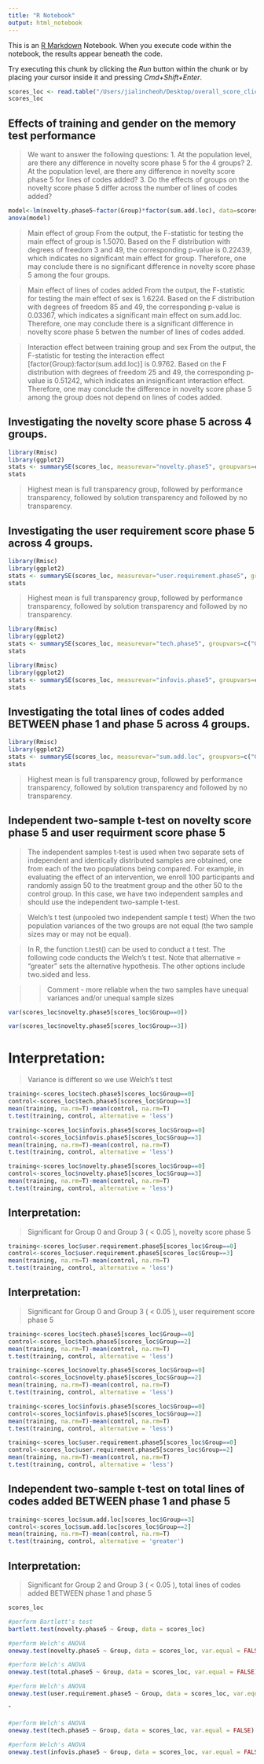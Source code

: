 ```yaml
---
title: "R Notebook"
output: html_notebook
---
```


This is an [R Markdown](http://rmarkdown.rstudio.com) Notebook. When you execute code within the notebook, the results appear beneath the code. 

Try executing this chunk by clicking the *Run* button within the chunk or by placing your cursor inside it and pressing *Cmd+Shift+Enter*. 

```r
scores_loc <- read.table("/Users/jialincheoh/Desktop/overall_score_click_result.csv", header=TRUE, sep = ",")
scores_loc
```
## Effects of training and gender on the memory test performance

> We want to answer the following questions:
1. At the population level, are there any difference in novelty score phase 5 for the 4
 groups?
2. At the population level, are there any difference in novelty score phase 5 for lines of codes added? 
3. Do the effects of groups on the novelty score phase 5 differ across the number of lines of codes added? 

```r
model<-lm(novelty.phase5~factor(Group)*factor(sum.add.loc), data=scores_loc)
anova(model)
```
> Main effect of group
From the output, the F-statistic for testing the main effect of group is 1.5070.
Based on the F distribution with degrees of freedom 3 and 49, the corresponding p-value is
0.22439, which indicates no significant main effect for group. Therefore, one may
conclude there is no significant difference in novelty score phase 5 among the four groups.

> Main effect of lines of codes added
From the output, the F-statistic for testing the main effect of sex is 1.6224. Based on the
F distribution with degrees of freedom 85 and 49, the corresponding p-value is 0.03367,
which indicates a significant main effect on sum.add.loc. Therefore, one may conclude there is a significant
difference in novelty score phase 5 betwen the number of lines of codes added. 

> Interaction effect between training group and sex
From the output, the F-statistic for testing the interaction effect [factor(Group):factor(sum.add.loc)]
is 0.9762. Based on the F distribution with degrees of freedom 25 and 49, the corresponding
p-value is 0.51242, which indicates an insignificant interaction effect. Therefore, one may
conclude the difference in novelty score phase 5 among the group does not
depend on lines of codes added. 

## Investigating the novelty score phase 5 across 4 groups. 

```r
library(Rmisc)
library(ggplot2)
stats <- summarySE(scores_loc, measurevar="novelty.phase5", groupvars=c("Group"))
stats
```

> Highest mean is full transparency group, followed by performance transparency, followed by solution transparency and followed by no transparency. 

## Investigating the user requirement score phase 5 across 4 groups. 


```r
library(Rmisc)
library(ggplot2)
stats <- summarySE(scores_loc, measurevar="user.requirement.phase5", groupvars=c("Group"))
stats
```

> Highest mean is full transparency group, followed by performance transparency, followed by solution transparency and followed by no transparency. 


```r
library(Rmisc)
library(ggplot2)
stats <- summarySE(scores_loc, measurevar="tech.phase5", groupvars=c("Group"))
stats
```
```r
library(Rmisc)
library(ggplot2)
stats <- summarySE(scores_loc, measurevar="infovis.phase5", groupvars=c("Group"))
stats
```


## Investigating the total lines of codes added BETWEEN phase 1 and phase 5 across 4 groups.


```r
library(Rmisc)
library(ggplot2)
stats <- summarySE(scores_loc, measurevar="sum.add.loc", groupvars=c("Group"))
stats
```

> Highest mean is full transparency group, followed by performance transparency, followed by solution transparency and followed by no transparency. 


## Independent two-sample t-test on novelty score phase 5 and user requirment score phase 5

> The independent samples t-test is used when two separate sets of independent and identically
distributed samples are obtained, one from each of the two populations being compared. For
example, in evaluating the effect of an intervention, we enroll 100 participants and randomly
assign 50 to the treatment group and the other 50 to the control group. In this case, we have
two independent samples and should use the independent two-sample t-test.

>  Welch’s t test (unpooled two independent sample t test)
When the two population variances of the two groups are not equal (the two sample sizes
may or may not be equal).

> In R, the function t.test() can be used to conduct a t test. The following code conducts the
Welch’s t test. Note that alternative = "greater" sets the alternative hypothesis. The
other options include two.sided and less.

>> Comment - more reliable when the two samples have unequal variances and/or unequal sample sizes


```r
var(scores_loc$novelty.phase5[scores_loc$Group==0])
```

```r
var(scores_loc$novelty.phase5[scores_loc$Group==3])
```

# Interpretation:

> Variance is different so we use  Welch’s t test

```r
training<-scores_loc$tech.phase5[scores_loc$Group==0]
control<-scores_loc$tech.phase5[scores_loc$Group==3]
mean(training, na.rm=T)-mean(control, na.rm=T)
t.test(training, control, alternative = 'less')
```

```r
training<-scores_loc$infovis.phase5[scores_loc$Group==0]
control<-scores_loc$infovis.phase5[scores_loc$Group==3]
mean(training, na.rm=T)-mean(control, na.rm=T)
t.test(training, control, alternative = 'less')
```


```r
training<-scores_loc$novelty.phase5[scores_loc$Group==0]
control<-scores_loc$novelty.phase5[scores_loc$Group==3]
mean(training, na.rm=T)-mean(control, na.rm=T)
t.test(training, control, alternative = 'less')
```
## Interpretation: 

> Significant for Group 0 and Group 3 ( < 0.05 ), novelty score phase 5


```r
training<-scores_loc$user.requirement.phase5[scores_loc$Group==0]
control<-scores_loc$user.requirement.phase5[scores_loc$Group==3]
mean(training, na.rm=T)-mean(control, na.rm=T)
t.test(training, control, alternative = 'less')
```
## Interpretation: 

> Significant for Group 0 and Group 3 ( < 0.05 ), user requirement score phase 5


```r
training<-scores_loc$tech.phase5[scores_loc$Group==0]
control<-scores_loc$tech.phase5[scores_loc$Group==2]
mean(training, na.rm=T)-mean(control, na.rm=T)
t.test(training, control, alternative = 'less')
```


```r
training<-scores_loc$novelty.phase5[scores_loc$Group==0]
control<-scores_loc$novelty.phase5[scores_loc$Group==2]
mean(training, na.rm=T)-mean(control, na.rm=T)
t.test(training, control, alternative = 'less')
```


```r
training<-scores_loc$infovis.phase5[scores_loc$Group==0]
control<-scores_loc$infovis.phase5[scores_loc$Group==2]
mean(training, na.rm=T)-mean(control, na.rm=T)
t.test(training, control, alternative = 'less')
```



```r
training<-scores_loc$user.requirement.phase5[scores_loc$Group==0]
control<-scores_loc$user.requirement.phase5[scores_loc$Group==2]
mean(training, na.rm=T)-mean(control, na.rm=T)
t.test(training, control, alternative = 'less')
```

## Independent two-sample t-test on total lines of codes added BETWEEN phase 1 and phase 5 

```r
training<-scores_loc$sum.add.loc[scores_loc$Group==3]
control<-scores_loc$sum.add.loc[scores_loc$Group==2]
mean(training, na.rm=T)-mean(control, na.rm=T)
t.test(training, control, alternative = 'greater')
```
## Interpretation: 

> Significant for Group 2 and Group 3 ( < 0.05 ), total lines of codes added BETWEEN phase 1 and phase 5

```r
scores_loc
```
```r
#perform Bartlett's test
bartlett.test(novelty.phase5 ~ Group, data = scores_loc)
```

```r
#perform Welch's ANOVA
oneway.test(novelty.phase5 ~ Group, data = scores_loc, var.equal = FALSE)
```

```r
#perform Welch's ANOVA
oneway.test(total.phase5 ~ Group, data = scores_loc, var.equal = FALSE)
```

```r
#perform Welch's ANOVA
oneway.test(user.requirement.phase5 ~ Group, data = scores_loc, var.equal = FALSE)
```

ˆ
```r
#perform Welch's ANOVA
oneway.test(tech.phase5 ~ Group, data = scores_loc, var.equal = FALSE)
```

```r
#perform Welch's ANOVA
oneway.test(infovis.phase5 ~ Group, data = scores_loc, var.equal = FALSE)
```

